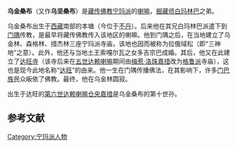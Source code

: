 '''乌金桑布'''（又作'''乌坚桑布'''）是[[藏传佛教|藏传佛教]][[宁玛派|宁玛派]]的[[喇嘛|喇嘛]]，[[掘藏师|掘藏师]][[白玛林巴|白玛林巴]]之弟。

乌金桑布出生于[[西藏|西藏]]南部的本塘（今位于[[不丹|不丹]]）。后来他在其兄白玛林巴派遣下到[[门隅|门隅]]传教，是最早将藏传佛教传入该地区的喇嘛。他到门隅之后，在当地建立了乌金林、森格林、措杰林三座宁玛派寺庙，该地也因而被称为拉俄域松（即“三神地”之意）。此外，他还与当地土王索嘎尔瓦之女多吉宗巴成婚。其后，他又在此建立了[[达旺寺|达旺寺]]（该寺后来在[[五世达赖喇嘛|五世达赖喇嘛]]期间由[[梅惹·洛珠嘉措|梅惹·洛珠嘉措]]改为[[格鲁派|格鲁派]]寺庙），这也是现今此地名称“[[达旺地区|达旺]]”的由来。他一生在门隅传播佛法，在其影响下，许多[[门巴族|门巴族]]民众皈依了佛教。最终，他在乌金林圆寂。{{r|duo}}{{r|wang}}{{r|chen}}

出生于达旺的[[第六世达赖喇嘛|第六世达赖喇嘛仓央嘉措]]是乌金桑布的第十世孙。{{r|duo}}

== 参考文献 ==
{{reflist|refs=
<ref name=duo>{{cite book|title=《中国门巴族》|pages=103-104|author=多布杰|publisher=宁夏人民出版社|year=2012}}</ref>
<ref name=wang>{{cite book|title=《门巴族》|editor=王骞|publisher=新疆美术摄影出版社,新疆电子音像出版社|year=2010|pages=17-18}}</ref>
<ref name=chen>{{cite book|title=《民族词典》|editor=陈永龄|publisher=上海辞书出版社|year=1987}}</ref>
}}

[[Category:宁玛派人物|Category:宁玛派人物]]